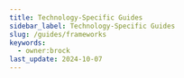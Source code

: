 ```yaml
---
title: Technology-Specific Guides
sidebar_label: Technology-Specific Guides
slug: /guides/frameworks
keywords:
  - owner:brock
last_update: 2024-10-07
---
```



<div
  style={{
    display: "flex",
    flexWrap: "wrap",
  }}
>
  <OutlinedCard
    title="How to set up feature Flags in Python with Flask"
    icon="tune"
    link="/guides/python-flask-feature-flags"
  ></OutlinedCard>
  <OutlinedCard
    title="Run an A/B Test with Python Flask"
    icon="science"
    link="/guides/python-flask-abtests"
  ></OutlinedCard>
  <OutlinedCard
    title="Feature Flags in NodeJS ExpressJS"
    icon="tune"
    link="/guides/node-express-feature-flags"
  ></OutlinedCard>
  <OutlinedCard
    title="Experimenting in NodeJS ExpressJS"
    icon="science"
    link="/guides/node-express-abtests"
  ></OutlinedCard>
  <OutlinedCard
    title="How to set up Feature Flags with Next.js"
    icon="tune"
    link="/client/javascript-sdk/next-js"
  ></OutlinedCard>
</div>

